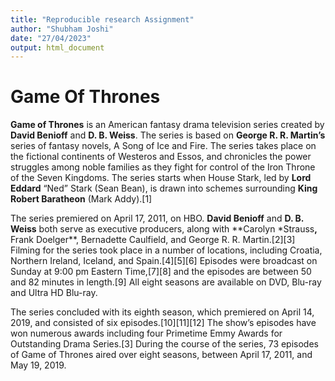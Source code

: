 ```yaml
---
title: "Reproducible research Assignment"
author: "Shubham Joshi"
date: "27/04/2023"
output: html_document
---
```




# Game Of Thrones

**Game of Thrones** is an American fantasy drama television series created by **David Benioff** and **D. B. Weiss**. The series is based on **George R. R. Martin's** series of fantasy novels, A Song of Ice and Fire. The series takes place on the fictional continents of Westeros and Essos, and chronicles the power struggles among noble families as they fight for control of the Iron Throne of the Seven Kingdoms. The series starts when House Stark, led by **Lord Eddard** "Ned" Stark (Sean Bean), is drawn into schemes surrounding **King Robert Baratheon** (Mark Addy).[1]

The series premiered on April 17, 2011, on HBO. **David Benioff** and **D. B. Weiss** both serve as executive producers, along with **Carolyn *Strauss**, **Frank Doelger**, Bernadette Caulfield, and George R. R. Martin.[2][3] Filming for the series took place in a number of locations, including Croatia, Northern Ireland, Iceland, and Spain.[4][5][6] Episodes were broadcast on Sunday at 9:00 pm Eastern Time,[7][8] and the episodes are between 50 and 82 minutes in length.[9] All eight seasons are available on DVD, Blu-ray and Ultra HD Blu-ray.

The series concluded with its eighth season, which premiered on April 14, 2019, and consisted of six episodes.[10][11][12] The show's episodes have won numerous awards including four Primetime Emmy Awards for Outstanding Drama Series.[3] During the course of the series, 73 episodes of Game of Thrones aired over eight seasons, between April 17, 2011, and May 19, 2019.